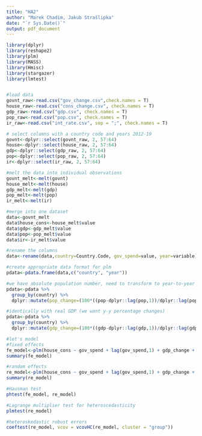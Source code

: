 ```yaml
---
title: "HA2"
author: "Marek Chadim, Jakub Strašlipka"
date: "`r Sys.Date()`"
output: pdf_document
---
```


```r
library(dplyr)
library(reshape2)
library(plm)
library(MASS)
library(Hmisc)
library(stargazer)
library(lmtest)


#load data
govnt_raw<-read.csv("gov_change.csv",check.names = T)
house_raw<-read.csv("cons_change.csv", check.names = T)
gdp_raw<-read.csv("gdp.csv", check.names = T)
pop_raw<-read.csv("pop.csv", check.names = T)
ir_raw<-read.csv("int_rate.csv", sep = ";", check.names = T)

# select columns with a country code and years 2012-19
govnt<-dplyr::select(govnt_raw, 2, 57:64)
house<-dplyr::select(house_raw, 2, 57:64)
gdp<-dplyr::select(gdp_raw, 2, 57:64)
pop<-dplyr::select(pop_raw, 2, 57:64)
ir<-dplyr::select(ir_raw, 2, 57:64)

#melt the data into individual observations
govnt_melt<-melt(govnt)
house_melt<-melt(house)
gdp_melt<-melt(gdp)
pop_melt<-melt(pop)
ir_melt<-melt(ir)

#merge into one dataset
data<-govnt_melt
data$house_cons<-house_melt$value
data$gdp<-gdp_melt$value
data$pop<-pop_melt$value
data$ir<-ir_melt$value

#rename the columns
data<-rename(data,country=Country.Code, gov_spend=value, year=variable)

#create appropriate data format for plm
pdata<-pdata.frame(data,c("country", "year"))

#we have absolute population number, need to transform to year-to-year changes
pdata<-pdata %>%
  group_by(country) %>%
  dplyr::mutate(pop_change=(100*((pop-dplyr::lag(pop,1))/dplyr::lag(pop,1))))

#identically with real GDP (we want y-y percentage changes)
pdata<-pdata %>%
  group_by(country) %>%
  dplyr::mutate(gdp_change=(100*((gdp-dplyr::lag(gdp,1))/dplyr::lag(gdp,1))))

#let's model
#fixed effects
fe_model<-plm(house_cons ~ gov_spend + lag(gov_spend,1) + gdp_change + ir, data = pdata, model = "within")
summary(fe_model)

#random effects
re_model<-plm(house_cons ~ gov_spend + lag(gov_spend,1) + gdp_change + ir, data = pdata, model = "random")
summary(re_model)

#Hausman test
phtest(fe_model, re_model)

#Lagrange multiplier test for heteroscedasticity
plmtest(re_model)

#heteroskedastic robust errors
coeftest(re_model, vcov = vcovHC(re_model, cluster = "group"))
```

